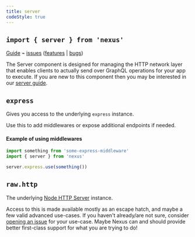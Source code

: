 ```yaml
---
title: server
codeStyle: true
---
```


## `import { server } from 'nexus'`

[Guide](/guides/server) ⌁ [issues](https://nxs.li/issues/components/server) ([features](https://nxs.li/issues/components/server/features) | [bugs](https://nxs.li/issues/components/server/bugs))

The Server component is designed for managing the HTTP network layer that enables clients to actually send over GraphQL operations for your app to execute. If you are new to this component then you may be interested in our [server guide](/guides/server).

## `express`

Gives you access to the underlying `express` instance.

Use this to add middlewares or expose additional endpoints if needed.

#### Example of using middlewares

```ts
import something from 'some-express-middleware'
import { server } from 'nexus'

server.express.use(something())
```

## `raw.http`

The underlying [Node HTTP Server](https://nodejs.org/api/http.html#http_class_http_server) instance.

Access to this is made available mostly as an escape hatch, and maybe a few valid advanced use-cases. If you haven't already/are not sure, consider [opening an issue](https://nxs.li/issues/create/feature) for your use-case. Maybe Nexus can and should provide better first-class support for what you are trying to do!
